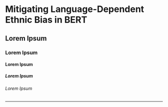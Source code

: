 
# Mitigating Language-Dependent Ethnic Bias in BERT

## Lorem Ipsum

### Lorem Ipsum

#### Lorem Ipsum

##### Lorem Ipsum

###### Lorem Ipsum

---

<Chart />
